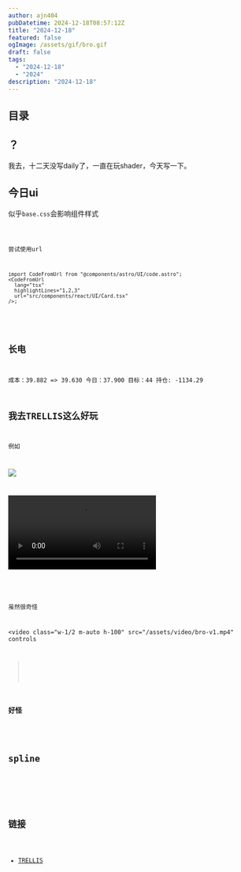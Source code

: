 ```yaml
---
author: ajn404
pubDatetime: 2024-12-18T08:57:12Z
title: "2024-12-18"
featured: false
ogImage: /assets/gif/bro.gif
draft: false
tags:
  - "2024-12-18"
  - "2024"
description: "2024-12-18"
---
```


## 目录

## ？

我去，十二天没写daily了，一直在玩shader，今天写一下。

## 今日ui

似乎`base.css`会影响组件样式


<Code client:visible />

尝试使用url

```tsx
import CodeFromUrl from "@components/astro/UI/code.astro";
<CodeFromUrl
  lang="tsx"
  highlightLines="1,2,3"
  url="src/components/react/UI/Card.tsx"
/>;
```


<CodeFromUrl
  lang="tsx"
  highlightLines="1,2,3"
  url="src/components/react/UI/Card.tsx"
/>

## 长电

成本：39.882 => 39.630
今日：37.900
目标：44
持仓: -1134.29

## 我去TRELLIS这么好玩

例如

![](/assets/svg/bro.svg)

<video class="w-1/2 m-auto h-100" src="/assets/video/bro.mp4" controls></video>


<ComponentName url="/assets/models/gltf/bro.glb" client:visible />

虽然很奇怪

<video
  class="w-1/2 m-auto h-100"
  src="/assets/video/bro-v1.mp4"
  controls
></video>

### 好怪

<ComponentName
  url="/assets/models/gltf/bro-v1.glb"
  className="w-2/3 h-[1000px] py-10"
  client:visible
/>

## spline

<script
  type="module"
  src="https://unpkg.com/@splinetool/viewer@1.9.51/build/spline-viewer.js"
></script>

<spline-viewer url="https://prod.spline.design/3E0RZzhgiTeq70aT/scene.splinecode"></spline-viewer>

## 链接

- [TRELLIS](https://huggingface.co/spaces/JeffreyXiang/TRELLIS)
